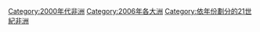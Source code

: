 {{portal|非洲}}
{{Commons category|2006 in Africa}}
{{Year by category
|m=2
|c=0
|d=0
|y=6
|cat=非洲
|sortkey=非洲
|parent=依年份劃分的21世紀非洲
|subcat=2000年代非洲
}}
[[Category:2000年代非洲|Category:2000年代非洲]]
[[Category:2006年各大洲|Category:2006年各大洲]]
[[Category:依年份劃分的21世紀非洲|Category:依年份劃分的21世紀非洲]]